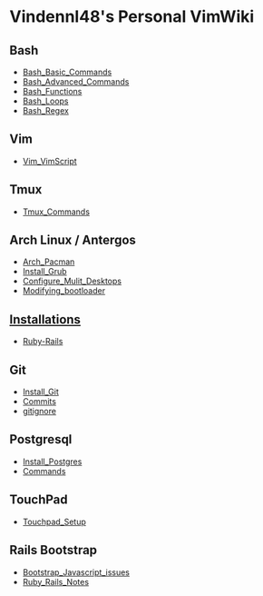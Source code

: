 

= Vindennl48's Personal VimWiki =


== Bash ==
* [[Bash_Basic_Commands]]
* [[Bash_Advanced_Commands]]
* [[Bash_Functions]]
* [[Bash_Loops]]
* [[Bash_Regex]]


== Vim ==
* [[Vim_VimScript]]


== Tmux ==
* [[Tmux_Commands]]


== Arch Linux / Antergos ==
* [[Arch_Pacman]]
* [[Install_Grub]]
* [[Configure_Mulit_Desktops]]
* [[Modifying_bootloader]]


== [[Installations]] ==
* [[Ruby-Rails]]


== Git ==
* [[Install_Git]]
* [[Commits]]
* [[gitignore]]


== Postgresql ==
* [[Install_Postgres]]
* [[Commands]]

== TouchPad ==
* [[Touchpad_Setup]]


== Rails Bootstrap ==
* [[Bootstrap_Javascript_issues]]
* [[Ruby_Rails_Notes]]




